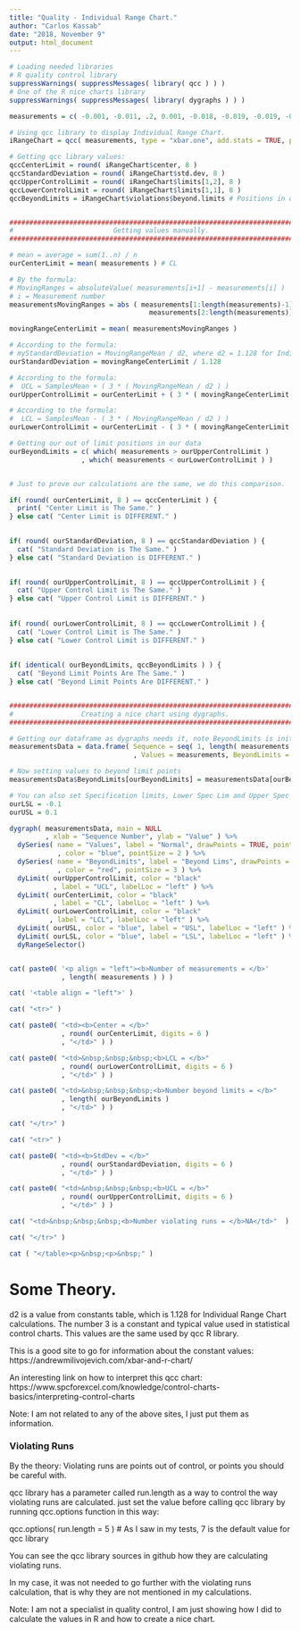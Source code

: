 ```yaml
---
title: "Quality - Individual Range Chart."
author: "Carlos Kassab"
date: "2018, November 9"
output: html_document
---
```


```r
# Loading needed libraries
# R quality control library
suppressWarnings( suppressMessages( library( qcc ) ) ) 
# One of the R nice charts library
suppressWarnings( suppressMessages( library( dygraphs ) ) )

measurements = c( -0.001, -0.011, .2, 0.001, -0.018, -0.019, -0.019, -0.012, -0.016, -.2 )

# Using qcc library to display Individual Range Chart.
iRangeChart = qcc( measurements, type = "xbar.one", add.stats = TRUE, plot = TRUE )

# Getting qcc library values: 
qccCenterLimit = round( iRangeChart$center, 8 )
qccStandardDeviation = round( iRangeChart$std.dev, 8 )
qccUpperControlLimit = round( iRangeChart$limits[1,2], 8 )
qccLowerControlLimit = round( iRangeChart$limits[1,1], 8 )
qccBeyondLimits = iRangeChart$violations$beyond.limits # Positions in our data to be red in chart.


###############################################################################
#                         Getting values manually.                            #
###############################################################################

# mean = average = sum(1..n) / n
ourCenterLimit = mean( measurements ) # CL

# By the formula:
# MovingRanges = absoluteValue( measurements[i+1] - measurements[i] )
# i = Measurement number
measurementsMovingRanges = abs ( measurements[1:length(measurements)-1] -
                                   measurements[2:length(measurements)] )

movingRangeCenterLimit = mean( measurementsMovingRanges )

# According to the formula:
# myStandardDeviation = MovingRangeMean / d2, where d2 = 1.128 for Individual Range Chart
ourStandardDeviation = movingRangeCenterLimit / 1.128

# According to the formula:
#  UCL = SamplesMean + ( 3 * ( MovingRangeMean / d2 ) )
ourUpperControlLimit = ourCenterLimit + ( 3 * ( movingRangeCenterLimit / 1.128 ) ) # USL

# According to the formula:
#  LCL = SamplesMean - ( 3 * ( MovingRangeMean / d2 ) )
ourLowerControlLimit = ourCenterLimit - ( 3 * ( movingRangeCenterLimit / 1.128 ) ) # LCL

# Getting our out of limit positions in our data 
ourBeyondLimits = c( which( measurements > ourUpperControlLimit )
                  , which( measurements < ourLowerControlLimit ) )


# Just to prove our calculations are the same, we do this comparison.

if( round( ourCenterLimit, 8 ) == qccCenterLimit ) {
  print( "Center Limit is The Same." )
} else cat( "Center Limit is DIFFERENT." )
 

if( round( ourStandardDeviation, 8 ) == qccStandardDeviation ) {
  cat( "Standard Deviation is The Same." )
} else cat( "Standard Deviation is DIFFERENT." )

 
if( round( ourUpperControlLimit, 8 ) == qccUpperControlLimit ) {
  cat( "Upper Control Limit is The Same." )
} else cat( "Upper Control Limit is DIFFERENT." )
 
 
if( round( ourLowerControlLimit, 8 ) == qccLowerControlLimit ) {
  cat( "Lower Control Limit is The Same." )
} else cat( "Lower Control Limit is DIFFERENT." )
 
 
if( identical( ourBeyondLimits, qccBeyondLimits ) ) {
  cat( "Beyond Limit Points Are The Same." )
} else cat( "Beyond Limit Points Are DIFFERENT." )


###############################################################################
#                 Creating a nice chart using dygraphs.                       #
###############################################################################

# Getting our dataframe as dygraphs needs it, note BeyondLimits is initialized to NA
measurementsData = data.frame( Sequence = seq( 1, length( measurements ), 1 )
                               , Values = measurements, BeyondLimits = NA )

# Now setting values to beyond limit points
measurementsData$BeyondLimits[ourBeyondLimits] = measurementsData[ourBeyondLimits,2]

# You can also set Specification limits, Lower Spec Lim and Upper Spec Lim
ourLSL = -0.1
ourUSL = 0.1

dygraph( measurementsData, main = NULL
         , xlab = "Sequence Number", ylab = "Value" ) %>%
  dySeries( name = "Values", label = "Normal", drawPoints = TRUE, pointShape = "dot"
            , color = "blue", pointSize = 2 ) %>%
  dySeries( name = "BeyondLimits", label = "Beyond Lims", drawPoints = TRUE, pointShape = "dot"
            , color = "red", pointSize = 3 ) %>%
  dyLimit( ourUpperControlLimit, color = "black"
           , label = "UCL", labelLoc = "left" ) %>% 
  dyLimit( ourCenterLimit, color = "black"
           , label = "CL", labelLoc = "left" ) %>% 
  dyLimit( ourLowerControlLimit, color = "black"
          , label = "LCL", labelLoc = "left" ) %>% 
  dyLimit( ourUSL, color = "blue", label = "USL", labelLoc = "left" ) %>% 
  dyLimit( ourLSL, color = "blue", label = "LSL", labelLoc = "left" ) %>% 
  dyRangeSelector()



```

```r

cat( paste0( '<p align = "left"><b>Number of measurements = </b>'
             , length( measurements ) ) )

cat( '<table align = "left">' )

cat( "<tr>" )

cat( paste0( "<td><b>Center = </b>"
             , round( ourCenterLimit, digits = 6 )
             , "</td>" ) )

cat( paste0( "<td>&nbsp;&nbsp;&nbsp;<b>LCL = </b>"
             , round( ourLowerControlLimit, digits = 6 )
             , "</td>" ) )

cat( paste0( "<td>&nbsp;&nbsp;&nbsp;<b>Number beyond limits = </b>"
             , length( ourBeyondLimits )
             , "</td>" ) )

cat( "</tr>" )

cat( "<tr>" )

cat( paste0( "<td><b>StdDev = </b>"
             , round( ourStandardDeviation, digits = 6 )
             , "</td>" ) )

cat( paste0( "<td>&nbsp;&nbsp;&nbsp;<b>UCL = </b>"
             , round( ourUpperControlLimit, digits = 6 )
             , "</td>" ) )

cat( "<td>&nbsp;&nbsp;&nbsp;<b>Number violating runs = </b>NA</td>"  )

cat( "</tr>" )

cat ( "</table><p>&nbsp;<p>&nbsp;" )

```

# Some Theory.

d2 is a value from constants table, which is 1.128 for Individual Range Chart calculations.
The number 3 is a constant and typical value used in statistical control charts.
This values are the same used by qcc R library.

This is a good site to go for information about the constant values:
https://andrewmilivojevich.com/xbar-and-r-chart/

An interesting link on how to interpret this qcc chart:
https://www.spcforexcel.com/knowledge/control-charts-basics/interpreting-control-charts

Note: I am not related to any of the above sites, I just put them as information.




### Violating Runs

By the theory: Violating runs are points out of control, or points you should be careful with.

qcc library has a parameter called run.length as a way to control the way violating runs are calculated.
just set the value before calling qcc library by running qcc.options function in this way:

qcc.options( run.length = 5 ) # As I saw in my tests, 7 is the default value for qcc library


You can see the qcc library sources in github how they are calculating violating runs.

In my case, it was not needed to go further with the violating runs calculation, that is
why they are not mentioned in my calculations.

Note: I am not a specialist in quality control, I am just showing how I did to 
calculate the values in R and how to create a nice chart.


